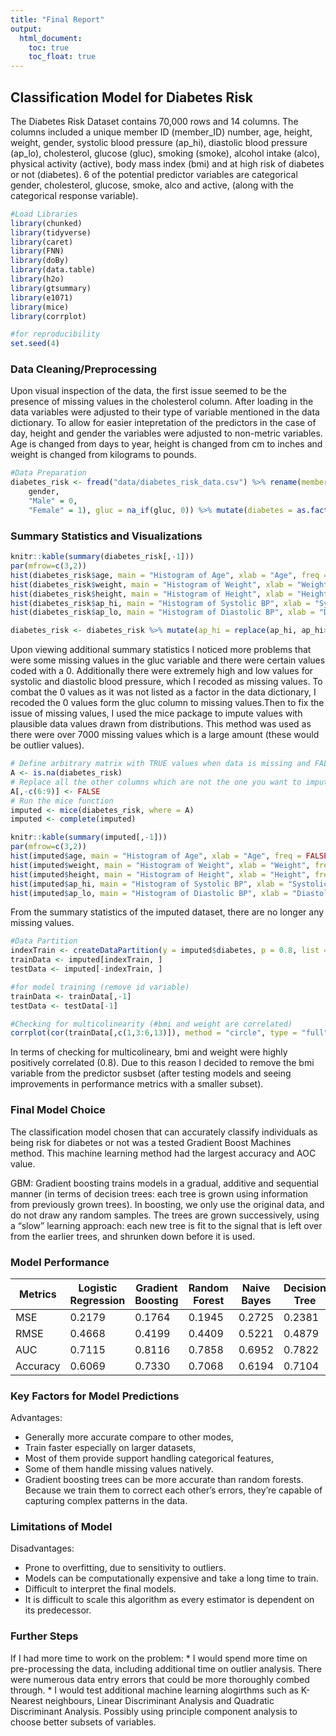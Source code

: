 ```yaml
---
title: "Final Report"
output: 
  html_document:
    toc: true
    toc_float: true
---
```


## Classification Model for Diabetes Risk

The Diabetes Risk Dataset contains 70,000 rows and 14 columns. The columns included a unique member ID (member_ID) number, age, height, weight, gender, systolic blood pressure (ap_hi), diastolic blood pressure (ap_lo), cholesterol, glucose (gluc), smoking (smoke), alcohol intake (alco), physical activity (active), body mass index (bmi) and at high risk of diabetes or not (diabetes). 6 of the potential predictor variables are categorical gender, cholesterol, glucose, smoke, alco and active, (along with the categorical response variable).



```r
#Load Libraries
library(chunked)
library(tidyverse)
library(caret)
library(FNN)
library(doBy)
library(data.table)
library(h2o)
library(gtsummary)
library(e1071)
library(mice)
library(corrplot)

#for reproducibility
set.seed(4)
```



### Data Cleaning/Preprocessing
Upon visual inspection of the data, the first issue seemed to be the presence of missing values in the cholesterol column. After loading in the data variables were adjusted to their type of variable mentioned in the data dictionary. To allow for easier intepretation of the predictors in the case of day, height and gender the variables were adjusted to non-metric variables. Age is changed from days to year, height is changed from cm to inches and weight is changed from kilograms to pounds.

```r
#Data Preparation
diabetes_risk <- fread("data/diabetes_risk_data.csv") %>% rename(member_id = 1) %>% mutate(gender = recode(
    gender,
    "Male" = 0,
    "Female" = 1), gluc = na_if(gluc, 0)) %>% mutate(diabetes = as.factor(diabetes), gender = as.factor(gender), cholesterol = as.factor(cholesterol), gluc = as.factor(gluc), smoke = as.factor(smoke), active = as.factor(active), alco = as.factor(alco), age = as.integer(age/365), height = height/2.54, weight = weight*2.20462)
```

### Summary Statistics and Visualizations
```r
knitr::kable(summary(diabetes_risk[,-1]))
par(mfrow=c(3,2))
hist(diabetes_risk$age, main = "Histogram of Age", xlab = "Age", freq = FALSE)
hist(diabetes_risk$weight, main = "Histogram of Weight", xlab = "Weight", freq = FALSE)
hist(diabetes_risk$height, main = "Histogram of Height", xlab = "Height", freq = FALSE)
hist(diabetes_risk$ap_hi, main = "Histogram of Systolic BP", xlab = "Systolic BP", freq = FALSE)
hist(diabetes_risk$ap_lo, main = "Histogram of Diastolic BP", xlab = "Diastolic BP", freq = FALSE)

diabetes_risk <- diabetes_risk %>% mutate(ap_hi = replace(ap_hi, ap_hi>360, NA), ap_lo = replace(ap_lo, ap_lo>360, NA), ap_hi = replace(ap_hi, ap_hi<0, NA), ap_lo = replace(ap_lo, ap_lo<0, NA))
```
Upon viewing additional summary statistics I noticed more problems that were some missing values in the gluc variable and there were certain values coded with a 0. Additionally there were extremely high and low values for systolic and diastolic blood pressure, which I recoded as missing values. To combat the 0 values as it was not listed as a factor in the data dictionary, I recoded the 0 values form the gluc column to missing values.Then to fix the issue of missing values, I used the mice package to impute values with plausible data values drawn from distributions. This method was used as there were over 7000 missing values which is a large amount (these would be outlier values).

```r
# Define arbitrary matrix with TRUE values when data is missing and FALSE otherwise
A <- is.na(diabetes_risk)
# Replace all the other columns which are not the one you want to impute (let say column 2)
A[,-c(6:9)] <- FALSE 
# Run the mice function
imputed <- mice(diabetes_risk, where = A)
imputed <- complete(imputed)
```

```r
knitr::kable(summary(imputed[,-1]))
par(mfrow=c(3,2))
hist(imputed$age, main = "Histogram of Age", xlab = "Age", freq = FALSE)
hist(imputed$weight, main = "Histogram of Weight", xlab = "Weight", freq = FALSE)
hist(imputed$height, main = "Histogram of Height", xlab = "Height", freq = FALSE)
hist(imputed$ap_hi, main = "Histogram of Systolic BP", xlab = "Systolic BP", freq = FALSE)
hist(imputed$ap_lo, main = "Histogram of Diastolic BP", xlab = "Diastolic BP", freq = FALSE)

```

From the summary statistics of the imputed dataset, there are no longer any missing values.

```r
#Data Partition
indexTrain <- createDataPartition(y = imputed$diabetes, p = 0.8, list = FALSE)
trainData <- imputed[indexTrain, ]
testData <- imputed[-indexTrain, ]

#for model training (remove id variable)
trainData <- trainData[,-1]
testData <- testData[-1]

#Checking for multicolinearity (#bmi and weight are correlated)
corrplot(cor(trainData[,c(1,3:6,13)]), method = "circle", type = "full")
```

In terms of checking for multicolineary, bmi and weight were highly positively correlated (0.8). Due to this reason I decided to remove the bmi variable from the predictor susbset (after testing models and seeing improvements in performance metrics with a smaller subset). 

### Final Model Choice
The classification model chosen that can accurately classify individuals as being risk for diabetes or not was a tested Gradient Boost Machines method. This machine learning method had the largest accuracy and AOC value. 

GBM:
Gradient boosting trains models in a gradual, additive and sequential manner (in terms of decision trees: each tree is grown using information from previously grown trees). In boosting, we only use the original data, and do not draw any random samples. The trees are grown successively, using a “slow” learning approach: each new tree is fit to the signal that is left over from the earlier trees, and shrunken down before it is used.

### Model Performance

| Metrics  | Logistic Regression | Gradient Boosting | Random Forest | Naive Bayes | Decision Tree |
|----------|---------------------|-------------------|---------------|-------------|---------------|
| MSE      | 0.2179              | 0.1764            | 0.1945        | 0.2725      | 0.2381        |
| RMSE     | 0.4668              | 0.4199            | 0.4409        | 0.5221      | 0.4879        |
| AUC      | 0.7115              | 0.8116            | 0.7858        | 0.6952      | 0.7822        |
| Accuracy | 0.6069              | 0.7330            | 0.7068        | 0.6194      | 0.7104        |


### Key Factors for Model Predictions
Advantages:

* Generally more accurate compare to other modes,
* Train faster especially on larger datasets,
* Most of them provide support handling categorical features,
* Some of them handle missing values natively.
* Gradient boosting trees can be more accurate than random forests. Because we train them to correct each other’s errors, they’re capable of capturing complex patterns in the data.

### Limitations of Model
Disadvantages:

* Prone to overfitting, due to sensitivity to outliers.
* Models can be computationally expensive and take a long time to train.
* Difficult to interpret the final models.
* It is difficult to scale this algorithm as every estimator is dependent on its predecessor.

### Further Steps

If I had more time to work on the problem:
* I would spend more time on pre-processing the data, including additional time on outlier analysis. There were numerous data entry errors that could be more thoroughly combed through.
* I would test additional machine learning alogirthms such as K-Nearest neighbours, Linear Discriminant Analysis and Quadratic Discriminant Analysis. Possibly using principle component analysis to choose better subsets of variables. 
